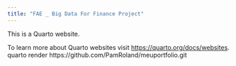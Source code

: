```yaml
---
title: "FAE _ Big Data For Finance Project"
---
```


This is a Quarto website.

To learn more about Quarto websites visit <https://quarto.org/docs/websites>.
quarto render
https://github.com/PamRoland/meuportfolio.git